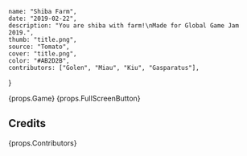     name: "Shiba Farm",
    date: "2019-02-22",
    description: "You are shiba with farm!\nMade for Global Game Jam 2019.",
    thumb: "title.png",
    source: "Tomato",
    cover: "title.png",
    color: "#AB2D2B",
    contributors: ["Golen", "Miau", "Kiu", "Gasparatus"],
}

{props.Game}
{props.FullScreenButton}

## Credits

{props.Contributors}